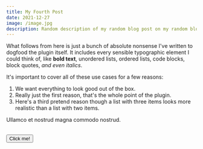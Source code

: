 ```yaml
---
title: My Fourth Post
date: 2021-12-27
image: /image.jpg
description: Random description of my random blog post on my random blog site 
---
```

<main className="prose prose-ol:text-red-400">

What follows from here is just a bunch of absolute nonsense I've written to dogfood the plugin itself. It includes every sensible typographic element I could think of, like **bold text**, unordered lists, ordered lists, code blocks, block quotes, _and even italics_.

It's important to cover all of these use cases for a few reasons:

1.  We want everything to look good out of the box.
2.  Really just the first reason, that's the whole point of the plugin.
3.  Here's a third pretend reason though a list with three items looks more realistic than a list with two items.

Ullamco et nostrud magna commodo nostrud.

<br />
<button className="btn btn-primary">Click me!</button>


</main>